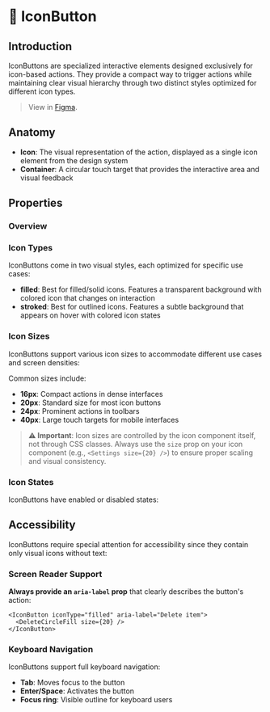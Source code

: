 
<Meta title="Components/IconButton/Docs" of={IconButtonStories} />

# 🎯 IconButton

## Introduction

IconButtons are specialized interactive elements designed exclusively for icon-based actions. They provide a compact way to trigger actions while maintaining clear visual hierarchy through two distinct styles optimized for different icon types.

> View in [Figma](https://www.figma.com/design/JxaLVMTWirCpU0rsbZ30k7/2.-Components-Library?node-id=6975-2571).

## Anatomy

<Canvas of={IconButtonStories.IconTypeShowcase} />

- **Icon**: The visual representation of the action, displayed as a single icon element from the design system
- **Container**: A circular touch target that provides the interactive area and visual feedback

## Properties

### Overview

<Canvas of={IconButtonStories.Filled} />
<Controls of={IconButtonStories.Filled} />

### Icon Types

IconButtons come in two visual styles, each optimized for specific use cases:

- **filled**: Best for filled/solid icons. Features a transparent background with colored icon that changes on interaction
- **stroked**: Best for outlined icons. Features a subtle background that appears on hover with colored icon states

<Canvas of={IconButtonStories.IconTypeShowcase} />

### Icon Sizes

IconButtons support various icon sizes to accommodate different use cases and screen densities:

<Canvas of={IconButtonStories.SizesShowcase} />

Common sizes include:

- **16px**: Compact actions in dense interfaces
- **20px**: Standard size for most icon buttons
- **24px**: Prominent actions in toolbars
- **40px**: Large touch targets for mobile interfaces

> **⚠️ Important**: Icon sizes are controlled by the icon component itself, not through CSS classes. Always use the `size` prop on your icon component (e.g., `<Settings size={20} />`) to ensure proper scaling and visual consistency.

### Icon States

IconButtons have enabled or disabled states:

<Canvas of={IconButtonStories.StatesShowcase} />

## Accessibility

IconButtons require special attention for accessibility since they contain only visual icons without text:

### Screen Reader Support

**Always provide an `aria-label` prop** that clearly describes the button's action:

```tsx
<IconButton iconType="filled" aria-label="Delete item">
  <DeleteCircleFill size={20} />
</IconButton>
```

### Keyboard Navigation

IconButtons support full keyboard navigation:

- **Tab**: Moves focus to the button
- **Enter/Space**: Activates the button
- **Focus ring**: Visible outline for keyboard users
